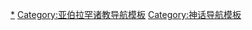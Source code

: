 {{Navbox
 | name = 亞伯拉罕宗教中的天使
 | state = {{{1|<includeonly>collapsed</includeonly><noinclude>uncollapsed</noinclude>}}} 
 | basestyle = background:#FF9;
 | titlestyle = background-color:#FFE880;
 | title = [[亚伯拉罕诸教]]中的[[天使]]
 | image = [[File:Neff Angel.jpg|150px|right]]
 | listclass = hlist

 | group1 = [[犹太教]]
 | list1 = 
{{Navbox subgroup
 | basestyle = background:#FF9
 | group1 = 个体
 | list1 = 
* ''[[米迦勒]]''
* ''[[加百列]]''
* ''[[拉斐尔 (天使)|拉斐尔]]''
* ''[[乌列尔]]''
* ''[[亚兹拉尔]]''
* ''{{link-en|阿里爾|Ariel (angel)}}''
* ''[[拉結爾]]''
* ''[[烏西勒]]''
* ''[[卡麥爾]]''
* ''{{link-en|Dumah|Dumah (angel)}}''
* ''[[卡西爾]]''
* ''{{link-en|愛莎爾|Eisheth}}''
* ''{{link-en|希丹爾|Hadraniel}}''
* ''[[漢尼爾]]''
* ''{{link-en|耶拉米爾|Jerahmeel (archangel)}}''
* ''[[約斐爾]]''
* ''[[梅塔特隆]]''
* ''{{link-en|紐尼爾|Nuriel}}''
* ''{{link-en|薩瑪亞莎|Samyaza}}''
* ''{{link-en|帕維爾|Pravuil (angel)}}''
* ''[[薩基爾]]''
* ''[[薩邁爾]]''
* ''[[沙法爾]]''
* ''{{link-en|亞豪爾|Yahoel}}''
* ''{{link-en|薩拉切爾|Zerachiel}}''
* ''{{link-en|多比爾|Dobiel}}''
* ''{{link-en|古思爾|Kushiel}}''

 | group2 = 团体
 | list2 =
* [[熾天使|Seraphim]]
* [[Chayot]]
* [[Ophanim]]
* [[Cherubim]]
* [[Recording angel]]s
}}

| group2 = [[基督教]]
 | list2 = 
{{Navbox subgroup
 | basestyle = background:#FF9

 | group1 = 个体
 | list1 = 
* [[米迦勒]]
* [[加百列]]
* ''[[拉斐尔 (天使)|拉斐尔]]''
* ''[[乌列尔]]''
* ''[[Archangel Ariel|Ariel]]''
* ''[[沙利葉]]''
* ''[[Gagiel]]''
* ''[[聖德芬]]''
* ''[[約斐爾]]''
* ''[[Raguel]]''
* ''[[Ramiel]]''
* ''[[撒拉斐爾]]''
* ''[[巴拉基勒]]''
* ''[[耶胡迪爾]]''
* ''[[撒拉艾爾]]''
* ''[[卡麦尔]]''
* ''[[Jerahmeel (archangel)|Jerahmeel]]''
* ''[[梅塔特隆]]''
* ''[[Samyaza]]''
* ''[[Pravuil (angel)|Pravuil]]''
* ''[[Sachiel]]''
* ''[[薩基爾]]''
* ''[[Zerachiel]]''
* ''[[Phanuel (angel)|Phanuel]]''
* ''[[阿克爾 (天使)|阿克爾]]''
* ''[[澤布倫]]''
* ''[[加布澤隆]]''
* ''[[俾布羅斯]]''
* ''[[亞發基唐諾]]''
* ''[[Daniel (angel)|Daniel]]''
* ''[[Kerubiel]]''
* ''[[Kokabiel]]''
* ''[[Kushiel]]''
* ''[[Leliel]]''
* ''[[Muriel (angel)|Muriel]]''
* ''[[Pahaliah]]''
* ''[[Seraphiel]]''
* ''[[Shamsiel]]''


 | group2 = 团体
 | list2 =
* [[Seraphim]]
* ''[[Ophanim]]''
* [[Cherubim]]
* ''[[Thrones]]''
* ''[[Dominion (angel)|Dominion]]s''
* ''[[Christian angelic hierarchy|Virtues]]''
* ''[[Christian angelic hierarchy|Powers]]''
* ''[[Christian angelic hierarchy|Principalities]]''
* ''[[Recording angel]]s''
}}

 | group3 = [[伊斯兰教中的天使|伊斯兰教]]
 | list3 = 
{{Navbox subgroup
 | basestyle = background:#FF9

 | group1 = 个体
 | list1 = 
* [[Michael (archangel)|Michael]]
* [[Gabriel|Jibrail]]
* [[Israfil]]
* [[亚兹拉尔]]
* ''[[Harut and Marut|Harut]]''
* ''[[Harut and Marut|Marut]]''
* ''[[Maalik]]''
* ''[[Ridwan (name)|Ridwan]]''
* ''[[Munkar and Nakir|Munkar]]''
* ''[[Munkar and Nakir|Nakir]]''
* ''[[Holy Spirit (Islam)|Holy Spirit]]''

 | group2 = 团体
 | list2 =
* ''[[Hafaza]]''
* ''[[Kiraman Katibin]]''
* ''[[Mu'aqqibat]]''
* ''[[Darda'il]]''
* [[Islamic view of angels|Nineteen Angels of Hell]]
* [[Islamic view of angels|Praying angels]]
}}

|below = '''注:'''斜體字表明此天使並不被所有宗派認可。<br />[[撒旦]]作為[[墮落天使]]，譯名與身份認定並不統一，故此不被列入此表中。
}}<noinclude>

[[Category:亚伯拉罕诸教中的天使|*]]
[[Category:亚伯拉罕诸教导航模板]]
[[Category:神话导航模板]]
</noinclude>